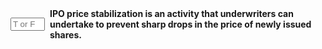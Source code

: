 ::: {.question-block}

<form onsubmit="event.preventDefault(); checkAnswerBox('q26','T')" style="display: flex; align-items: center; gap: 8px;">
<input type="text" id="q26" name="q26" maxlength="1" placeholder="T or F"
         style="width: 55px;" data-correct-answer="T" /> <label for="q26"><strong>IPO price stabilization is an activity that underwriters can undertake to prevent sharp drops in the price of newly issued shares.</strong></label>
</form>

<div id="feedback-q26" class="feedback" data-status="" style="display:none;">
The sentence is TRUE.
</div>
:::
